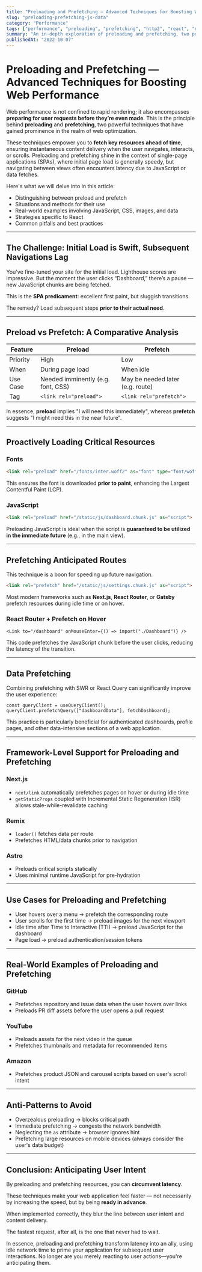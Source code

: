 ```yaml
---
title: "Preloading and Prefetching — Advanced Techniques for Boosting Web Performance"
slug: "preloading-prefetching-js-data"
category: "Performance"
tags: ["performance", "preloading", "prefetching", "http2", "react", "navigation"]
summary: "An in-depth exploration of preloading and prefetching, two potent techniques for augmenting perceived speed by proactively fetching critical resources. Learn to predict user behavior and fetch necessary resources before they’re required, using best practices and browser hints for an enhanced user experience."
publishedAt: "2022-10-07"
---
```


# Preloading and Prefetching — Advanced Techniques for Boosting Web Performance

Web performance is not confined to rapid rendering; it also encompasses **preparing for user requests before they’re even made**. This is the principle behind **preloading** and **prefetching**, two powerful techniques that have gained prominence in the realm of web optimization.

These techniques empower you to **fetch key resources ahead of time**, ensuring instantaneous content delivery when the user navigates, interacts, or scrolls. Preloading and prefetching shine in the context of single-page applications (SPAs), where initial page load is generally speedy, but navigating between views often encounters latency due to JavaScript or data fetches.

Here's what we will delve into in this article:
- Distinguishing between preload and prefetch
- Situations and methods for their use
- Real-world examples involving JavaScript, CSS, images, and data
- Strategies specific to React
- Common pitfalls and best practices

---

## The Challenge: Initial Load is Swift, Subsequent Navigations Lag

You've fine-tuned your site for the initial load. Lighthouse scores are impressive. But the moment the user clicks “Dashboard,” there’s a pause — new JavaScript chunks are being fetched.

This is the **SPA predicament**: excellent first paint, but sluggish transitions.

The remedy? Load subsequent steps **prior to their actual need**.

---

## Preload vs Prefetch: A Comparative Analysis

| Feature   | Preload                         | Prefetch                          |
|-----------|----------------------------------|-----------------------------------|
| Priority  | High                             | Low                               |
| When      | During page load                 | When idle                         |
| Use Case  | Needed imminently (e.g. font, CSS)     | May be needed later (e.g. route)|
| Tag       | `<link rel="preload">`           | `<link rel="prefetch">`           |

In essence, **preload** implies "I will need this immediately", whereas **prefetch** suggests "I might need this in the near future".

---

## Proactively Loading Critical Resources

### Fonts

```html
<link rel="preload" href="/fonts/inter.woff2" as="font" type="font/woff2" crossorigin="anonymous" />
```

This ensures the font is downloaded **prior to paint**, enhancing the Largest Contentful Paint (LCP).

### JavaScript

```html
<link rel="preload" href="/static/js/dashboard.chunk.js" as="script">
```

Preloading JavaScript is ideal when the script is **guaranteed to be utilized in the immediate future** (e.g., in the main view).

---

## Prefetching Anticipated Routes

This technique is a boon for speeding up future navigation.

```html
<link rel="prefetch" href="/static/js/settings.chunk.js" as="script">
```

Most modern frameworks such as **Next.js**, **React Router**, or **Gatsby** prefetch resources during idle time or on hover.

### React Router + Prefetch on Hover

```tsx
<Link to="/dashboard" onMouseEnter={() => import("./Dashboard")} />
```

This code prefetches the JavaScript chunk before the user clicks, reducing the latency of the transition.

---

## Data Prefetching

Combining prefetching with SWR or React Query can significantly improve the user experience:

```tsx
const queryClient = useQueryClient();
queryClient.prefetchQuery(["dashboardData"], fetchDashboard);
```

This practice is particularly beneficial for authenticated dashboards, profile pages, and other data-intensive sections of a web application.

---

## Framework-Level Support for Preloading and Prefetching

### Next.js

- `next/link` automatically prefetches pages on hover or during idle time
- `getStaticProps` coupled with Incremental Static Regeneration (ISR) allows stale-while-revalidate caching

### Remix

- `loader()` fetches data per route
- Prefetches HTML/data chunks prior to navigation

### Astro

- Preloads critical scripts statically
- Uses minimal runtime JavaScript for pre-hydration

---

## Use Cases for Preloading and Prefetching

- User hovers over a menu → prefetch the corresponding route
- User scrolls for the first time → preload images for the next viewport
- Idle time after Time to Interactive (TTI) → preload JavaScript for the dashboard
- Page load → preload authentication/session tokens

---

## Real-World Examples of Preloading and Prefetching

### GitHub

- Prefetches repository and issue data when the user hovers over links
- Preloads PR diff assets before the user opens a pull request

### YouTube

- Preloads assets for the next video in the queue
- Prefetches thumbnails and metadata for recommended items

### Amazon

- Prefetches product JSON and carousel scripts based on user's scroll intent

---

## Anti-Patterns to Avoid

- Overzealous preloading → blocks critical path
- Immediate prefetching → congests the network bandwidth
- Neglecting the `as` attribute → browser ignores hint
- Prefetching large resources on mobile devices (always consider the user's data budget)

---

## Conclusion: Anticipating User Intent

By preloading and prefetching resources, you can **circumvent latency**.

These techniques make your web application feel faster — not necessarily by increasing the speed, but by being **ready in advance**.

When implemented correctly, they blur the line between user intent and content delivery.

The fastest request, after all, is the one that never had to wait.

In essence, preloading and prefetching transform latency into an ally, using idle network time to prime your application for subsequent user interactions. No longer are you merely reacting to user actions—you're anticipating them.
